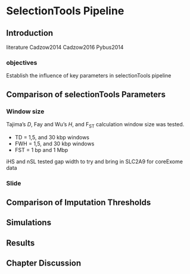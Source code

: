 # SelectionTools Pipeline

## Introduction

literature
Cadzow2014
Cadzow2016
Pybus2014

### objectives
Establish the influence of key parameters in selectionTools pipeline



## Comparison of selectionTools Parameters

### Window size
Tajima's _D_, Fay and Wu's _H_, and F~ST~ calculation window size was tested.

- TD = 1,5, and 30 kbp windows
- FWH = 1,5, and 30 kbp windows
- FST = 1 bp and 1 Mbp

iHS and nSL
tested gap width to try and bring in SLC2A9 for coreExome data

### Slide


## Comparison of Imputation Thresholds

## Simulations

## Results



## Chapter Discussion